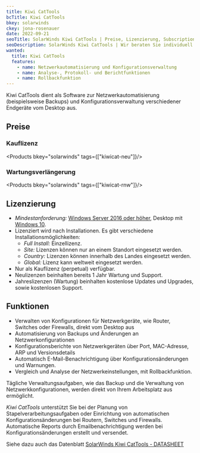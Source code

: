 ```yaml
---
title: Kiwi CatTools
bcTitle: Kiwi CatTools
bkey: solarwinds
ckey: jona-rosenauer
date: 2022-09-21
seoTitle: SolarWinds Kiwi CatTools | Preise, Lizenzierung, Subscriptions
seoDescription: SolarWinds Kiwi CatTools | Wir beraten Sie individuell zu Fragen bei Lizenzierung und Kosten. Mit nur drei Klicks ein Angebot anfordern.
wanted:
  title: Kiwi CatTools
  features:
    - name: Netzwerkautomatisierung und Konfigurationsverwaltung
    - name: Analyse-, Protokoll- und Berichtfunktionen
    - name: Rollbackfunktion
---
```




<Intro>

Kiwi CatTools dient als Software zur Netzwerkautomatisierung (beispielsweise Backups) und Konfigurationsverwaltung verschiedener Endgeräte vom Desktop aus.

</Intro>

<TOC />




## Preise

### Kauflizenz


<Products bkey="solarwinds" tags={["kiwicat-neu"]}/>


### Wartungsverlängerung


<Products bkey="solarwinds" tags={["kiwicat-rnw"]}/>


## Lizenzierung

<ArrowList>

- *Mindestanforderung:* [Windows Server 2016 oder höher](/hersteller/microsoft/windows-server/), Desktop mit [Windows 10](/hersteller/microsoft/windows/).
- Lizenziert wird nach Installationen. Es gibt verschiedene Installationsmöglichkeiten:
  - *Full Install:* Einzellizenz.
  - *Site:* Lizenzen können nur an einem Standort eingesetzt werden.
  - *Country:* Lizenzen können innerhalb des Landes eingesetzt werden.
  - *Global:* Lizenz kann weltweit eingesetzt werden.
- Nur als Kauflizenz (perpetual) verfügbar.
- Neulizenzen beinhalten bereits 1 Jahr Wartung und Support.
- Jahreslizenzen (Wartung) beinhalten kostenlose Updates und Upgrades, sowie kostenlosen Support.

</ArrowList>



## Funktionen

<ArrowList>

- Verwalten von Konfigurationen für Netzwerkgeräte, wie Router, Switches oder Firewalls, direkt vom Desktop aus
- Automatisierung von Backups und Änderungen an Netzwerkonfigurationen
- Konfigurationsberichte von Netzwerkgeräten über Port, MAC-Adresse, ARP und Versionsdetails
- Automatisch E-Mail-Benachrichtigung über Konfigurationsänderungen und Warnungen.
- Vergleich und Analyse der Netzwerkeinstellungen, mit Rollbackfunktion.

</ArrowList>

Tägliche Verwaltungsaufgaben, wie das Backup und die Verwaltung von Netzwerkkonfigurationen, werden direkt von Ihrem Arbeitsplatz aus ermöglicht.

*Kiwi CatTools* unterstützt Sie bei der Planung von Stapelverarbeitungsaufgaben oder Einrichtung von automatischen Konfigurationsänderungen bei Routern, Switches und Firewalls. Automatische Reports durch Emailbenachrichtigung werden bei Konfigurationsänderungen erstellt und versendet.


Siehe dazu auch das Datenblatt [SolarWinds Kiwi CatTools - DATASHEET](/hersteller/solarwinds/kiwi-cattools-datasheet.pdf)
